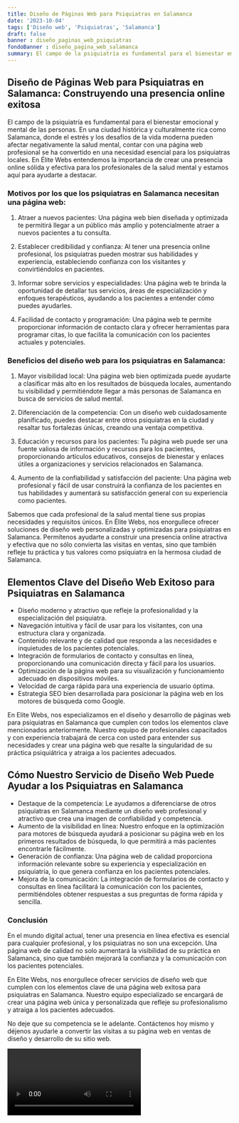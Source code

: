 ```yaml
---
title: Diseño de Páginas Web para Psiquiatras en Salamanca
date: '2023-10-04'
tags: ['Diseño web', 'Psiquiatras', 'Salamanca']
draft: false
banner : diseño_paginas_web_psiquiatras
fondoBanner : diseño_pagina_web_salamanca
summary: El campo de la psiquiatría es fundamental para el bienestar emocional y mental de las personas. En una ciudad histórica y culturalmente rica como Salamanca, donde el estrés y los desafíos de la vida moderna pueden afectar negativamente la salud mental, contar con una página web profesional se ha convertido en una necesidad esencial para los psiquiatras locales. En Élite Webs entendemos la importancia de crear una presencia online sólida y efectiva para los profesionales de la salud mental y estamos aquí para ayudarte a destacar.
---
```


## Diseño de Páginas Web para Psiquiatras en Salamanca: Construyendo una presencia online exitosa

El campo de la psiquiatría es fundamental para el bienestar emocional y mental de las personas. En una ciudad histórica y culturalmente rica como Salamanca, donde el estrés y los desafíos de la vida moderna pueden afectar negativamente la salud mental, contar con una página web profesional se ha convertido en una necesidad esencial para los psiquiatras locales. En Élite Webs entendemos la importancia de crear una presencia online sólida y efectiva para los profesionales de la salud mental y estamos aquí para ayudarte a destacar.

### Motivos por los que los psiquiatras en Salamanca necesitan una página web:

1. Atraer a nuevos pacientes: Una página web bien diseñada y optimizada te permitirá llegar a un público más amplio y potencialmente atraer a nuevos pacientes a tu consulta.

2. Establecer credibilidad y confianza: Al tener una presencia online profesional, los psiquiatras pueden mostrar sus habilidades y experiencia, estableciendo confianza con los visitantes y convirtiéndolos en pacientes.

3. Informar sobre servicios y especialidades: Una página web te brinda la oportunidad de detallar tus servicios, áreas de especialización y enfoques terapéuticos, ayudando a los pacientes a entender cómo puedes ayudarles.

4. Facilidad de contacto y programación: Una página web te permite proporcionar información de contacto clara y ofrecer herramientas para programar citas, lo que facilita la comunicación con los pacientes actuales y potenciales.

### Beneficios del diseño web para los psiquiatras en Salamanca:

1. Mayor visibilidad local: Una página web bien optimizada puede ayudarte a clasificar más alto en los resultados de búsqueda locales, aumentando tu visibilidad y permitiéndote llegar a más personas de Salamanca en busca de servicios de salud mental.

2. Diferenciación de la competencia: Con un diseño web cuidadosamente planificado, puedes destacar entre otros psiquiatras en la ciudad y resaltar tus fortalezas únicas, creando una ventaja competitiva.

3. Educación y recursos para los pacientes: Tu página web puede ser una fuente valiosa de información y recursos para los pacientes, proporcionando artículos educativos, consejos de bienestar y enlaces útiles a organizaciones y servicios relacionados en Salamanca.

4. Aumento de la confiabilidad y satisfacción del paciente: Una página web profesional y fácil de usar construirá la confianza de los pacientes en tus habilidades y aumentará su satisfacción general con su experiencia como pacientes.

Sabemos que cada profesional de la salud mental tiene sus propias necesidades y requisitos únicos. En Élite Webs, nos enorgullece ofrecer soluciones de diseño web personalizadas y optimizadas para psiquiatras en Salamanca. Permítenos ayudarte a construir una presencia online atractiva y efectiva que no sólo convierta las visitas en ventas, sino que también refleje tu práctica y tus valores como psiquiatra en la hermosa ciudad de Salamanca.

<GifSeo />

<Cta />

## Elementos Clave del Diseño Web Exitoso para Psiquiatras en Salamanca

- Diseño moderno y atractivo que refleje la profesionalidad y la especialización del psiquiatra.
- Navegación intuitiva y fácil de usar para los visitantes, con una estructura clara y organizada.
- Contenido relevante y de calidad que responda a las necesidades e inquietudes de los pacientes potenciales.
- Integración de formularios de contacto y consultas en línea, proporcionando una comunicación directa y fácil para los usuarios.
- Optimización de la página web para su visualización y funcionamiento adecuado en dispositivos móviles.
- Velocidad de carga rápida para una experiencia de usuario óptima.
- Estrategia SEO bien desarrollada para posicionar la página web en los motores de búsqueda como Google.

En Elite Webs, nos especializamos en el diseño y desarrollo de páginas web para psiquiatras en Salamanca que cumplen con todos los elementos clave mencionados anteriormente. Nuestro equipo de profesionales capacitados y con experiencia trabajará de cerca con usted para entender sus necesidades y crear una página web que resalte la singularidad de su práctica psiquiátrica y atraiga a los pacientes adecuados.

## Cómo Nuestro Servicio de Diseño Web Puede Ayudar a los Psiquiatras en Salamanca

- Destaque de la competencia: Le ayudamos a diferenciarse de otros psiquiatras en Salamanca mediante un diseño web profesional y atractivo que crea una imagen de confiabilidad y competencia.
- Aumento de la visibilidad en línea: Nuestro enfoque en la optimización para motores de búsqueda ayudará a posicionar su página web en los primeros resultados de búsqueda, lo que permitirá a más pacientes encontrarle fácilmente.
- Generación de confianza: Una página web de calidad proporciona información relevante sobre su experiencia y especialización en psiquiatría, lo que genera confianza en los pacientes potenciales.
- Mejora de la comunicación: La integración de formularios de contacto y consultas en línea facilitará la comunicación con los pacientes, permitiéndoles obtener respuestas a sus preguntas de forma rápida y sencilla.

### Conclusión

En el mundo digital actual, tener una presencia en línea efectiva es esencial para cualquier profesional, y los psiquiatras no son una excepción. Una página web de calidad no solo aumentará la visibilidad de su práctica en Salamanca, sino que también mejorará la confianza y la comunicación con los pacientes potenciales.

En Elite Webs, nos enorgullece ofrecer servicios de diseño web que cumplen con los elementos clave de una página web exitosa para psiquiatras en Salamanca. Nuestro equipo especializado se encargará de crear una página web única y personalizada que refleje su profesionalismo y atraiga a los pacientes adecuados.

No deje que su competencia se le adelante. Contáctenos hoy mismo y déjenos ayudarle a convertir las visitas a su página web en ventas de diseño y desarrollo de su sitio web.

<Video />

<CtaBot job='Psiquiatras' city='Salamanca'/>

<Gmaps query='Salamanca+españa+maps' />